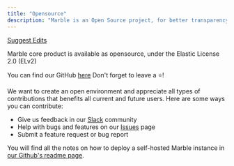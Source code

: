 ```yaml
---
title: "Opensource"
description: "Marble is an Open Source project, for better transparency, evolutivity and security"
---
```


[Suggest Edits](/edit/opensource-copy)

Marble core product is available as opensource, under the Elastic License 2.0 (ELv2)

You can find our GitHub [here](https://github.com/checkmarble/marble) Don't forget to leave a ⭐!

We want to create an open environment and appreciate all types of contributions that benefits all current and future users. Here are some ways you can contribute:

* Give us feedback in our [Slack](https://join.slack.com/t/marble-communitysiege/shared_invite/zt-2b8iree6b-ZLwCiafKV9rR0O6FO7Jqcw) community
* Help with bugs and features on our [Issues](https://github.com/checkmarble/marble/issues) page
* Submit a feature request or bug report

You will find all the notes on how to deploy a self-hosted Marble instance in [our Github's readme page](https://github.com/checkmarble/marble/blob/main/README.md#-how-to-install-marble).
